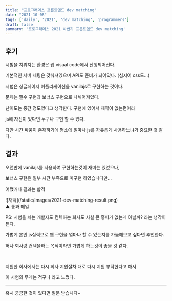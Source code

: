 ```yaml
---
title: "프로그래머스 프론트엔드 dev matching"
date: "2021-10-08"
tags: ['daily', '2021', 'dev matching', 'programmers']
draft: false
summary: '프로그래머스 2021 하반기 프론트엔드 dev matching'
---
```


## 후기

시험을 치뤄지는 환경은 웹 visual code에서 진행되어진다. 

기본적인 서버 세팅은 갖춰져있으며 API도 준비가 되어있다. (심지어 css도...)

시험은 싱글페이지 어플리케이션을 vanilajs로 구현하는 것이다.

문제는 필수 구현과 보너스 구현으로 나뉘어져있다.

난이도는 중간 정도였다고 생각한다. 구현에 있어서 제약이 없는편이라 

js에 자신이 있다면 누구나 구현 할 수 있다.

다만 시간 싸움이 존재하기에 평소에 얼마나 js를 자유롭게 사용하느냐가 중요한 것 같다.


## 결과

오랜만에 vanilajs를 사용하여 구현하는것이 재미는 있었으나,

보너스 구현은 일부 시간 부족으로 미구현 하였습니다만...

어쨌거나 결과는 합격

<div className="flex flex-col items-center flex-wrap -mx-2 overflow-hidden xl:-mx-2">
  <div className="my-1 px-2 w-1/4 overflow-hidden xl:my-1 xl:px-2 xl:w-1/4">
    ![재택](/static/images/2021-dev-matching-result.png)
  </div>
  <span>▲ 통과 메일</span>
</div>

PS: 시험을 치는 개발자도 컨텍하는 회사도 사실 큰 흥미가 없는게 아닐까? 라는 생각이든다.

가볍게 본인 js실력으로 웹 구현을 얼마나 할 수 있는지를 가늠해보고 싶다면 추천한다.

허나 회사랑 컨텍을하는 목적이라면 가볍게 하는것이 좋을 것 같다.

<br/>

지원한 회사에서는 다시 회사 지원절차 대로 다시 지원 부탁한다고 해서 

이 시험의 무게는 적구나 라고 느꼈다.

---

혹시 궁금한 것이 있다면 질문 받습니다~
